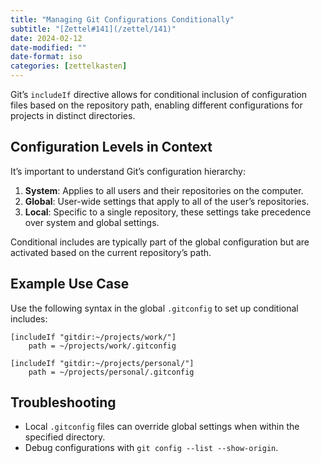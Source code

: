 ```yaml
---
title: "Managing Git Configurations Conditionally"
subtitle: "[Zettel#141](/zettel/141)"
date: 2024-02-12
date-modified: ""
date-format: iso
categories: [zettelkasten]
---
```

Git's `includeIf` directive allows for conditional inclusion of configuration files based on the repository path, enabling different configurations for projects in distinct directories.

## Configuration Levels in Context

It's important to understand Git's configuration hierarchy:

1. **System**: Applies to all users and their repositories on the computer.
1. **Global**: User-wide settings that apply to all of the user's repositories.
1. **Local**: Specific to a single repository, these settings take precedence over system and global settings.

Conditional includes are typically part of the global configuration but are activated based on the current repository's path.

## Example Use Case

Use the following syntax in the global `.gitconfig` to set up conditional includes:

```gitconfig
[includeIf "gitdir:~/projects/work/"]
    path = ~/projects/work/.gitconfig

[includeIf "gitdir:~/projects/personal/"]
    path = ~/projects/personal/.gitconfig
```

## Troubleshooting

* Local `.gitconfig` files can override global settings when within the specified directory.
* Debug configurations with `git config --list --show-origin`.
